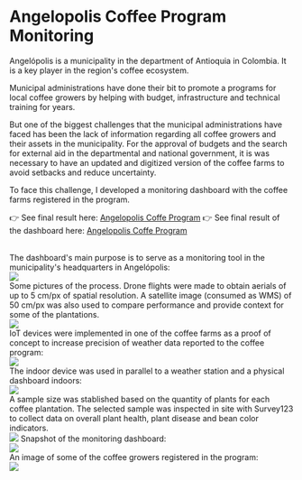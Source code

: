 # Angelopolis Coffee Program Monitoring

Angelópolis is a municipality in the department of Antioquia in Colombia. It is a key player in the region's coffee ecosystem.

Municipal administrations have done their bit to promote a programs for local coffee growers by helping with budget, infrastructure and technical training for years.

But one of the biggest challenges that the municipal administrations have faced has been the lack of information regarding all coffee growers and their assets in the municipality. For the approval of budgets and the search for external aid in the departmental and national government, it is was necessary to have an updated and digitized version of the coffee farms to avoid setbacks and reduce uncertainty.

To face this challenge, I developed a monitoring dashboard with the coffee farms registered in the program.

👉 See final result here: [Angelopolis Coffe Program](https://storymaps.arcgis.com/collections/3b3cf2d1647449a388185fac1c48cb65)
👉 See final result of the dashboard here: [Angelopolis Coffe Program](https://andresmorenov.maps.arcgis.com/apps/dashboards/e896b0d04bdb44d5b8935aa29664db93)

<br />
The dashboard's main purpose is to serve as a monitoring tool in the municipality's
headquarters in Angelópolis:
<br />
<Image src="/coffee/Coffeedashboard.gif" width={900} height={507} />
<br />
Some pictures of the process. Drone flights were made to obtain aerials of up to
5 cm/px of spatial resolution. A satellite image (consumed as WMS) of 50 cm/px was
also used to compare performance and provide context for some of the plantations.
<br />
<Image src="/coffee/gallery.png" width={900} height={398} />
<br />
IoT devices were implemented in one of the coffee farms as a proof of concept to
increase precision of weather data reported to the coffee program:
<br />
<Image src="/coffee/indoordevice.png" width={900} height={433} />
<br />
The indoor device was used in parallel to a weather station and a physical dashboard
indoors:
<br />
<Image src="/coffee/outdoordevice.png" width={900} height={489} />
<br />
A sample size was stablished based on the quantity of plants for each coffee plantation.
The selected sample was inspected in site with Survey123 to collect data on overall
plant health, plant disease and bean color indicators.
<br />
<Image src="/coffee/hand.png" width={900} height={477} />
Snapshot of the monitoring dashboard:
<br />
<Image src="/coffee/dashboard.png" width={900} height={395} />
<br />
An image of some of the coffee growers registered in the program:
<br />
<Image src="/coffee/coffeegrowers.png" width={900} height={363} />
